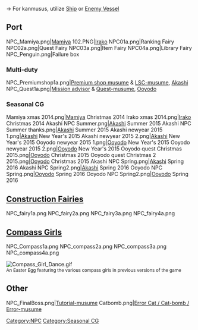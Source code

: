→ For kanmusus, utilize [[Ship]] or [[Enemy Vessel]]

==Port==
<gallery spacing="small" bordercolor="transparent" captionalign="center" hideaddbutton="true">
NPC_Mamiya.png|[[Mamiya]]
102.PNG|[[Irako]]
NPC01a.png|Ranking Fairy
NPC02a.png|Quest Fairy
NPC03a.png|Item Fairy
NPC04a.png|Library Fairy
NPC_Penguin.png|Failure box
</gallery>
{{clear}}


===Multi-duty===
<gallery spacing="small" bordercolor="transparent" captionalign="center" hideaddbutton="true">
NPC_Premiumshop1a.png|[[Shop|Premium shop musume]] & [[Construction#Large_Ship_Construction|LSC-musume]], [[Akashi]]
NPC_Quest1a.png|[[Sortie|Mission advisor]] & [[Quests|Quest-musume]], [[Ooyodo]]
</gallery>
{{clear}}

===Seasonal CG===
<gallery spacing="small" bordercolor="transparent" captionalign="center" hideaddbutton="true">
Mamiya xmas 2014.png|[[Mamiya]] Christmas 2014
Irako xmas 2014.png|[[Irako]] Christmas 2014
Akashi NPC Summer.png|[[Akashi]] Summer 2015
Akashi NPC Summer thanks.png|[[Akashi]] Summer 2015
Akashi newyear 2015 1.png|[[Akashi]] New Year's 2015
Akashi newyear 2015 2.png|[[Akashi]] New Year's 2015
Ooyodo newyear 2015 1.png|[[Ooyodo]] New Year's 2015
Ooyodo newyear 2015 2.png|[[Ooyodo]] New Year's 2015
Ooyodo quest Christmas 2015.png|[[Ooyodo]] Christmas 2015
Ooyodo quest Christmas 2 2015.png|[[Ooyodo]] Christmas 2015
Akashi NPC Spring.png|[[Akashi]] Spring 2016
Akashi NPC Spring2.png|[[Akashi]] Spring 2016
Ooyodo NPC Spring.png|[[Ooyodo]] Spring 2016
Ooyodo NPC Spring2.png|[[Ooyodo]] Spring 2016
</gallery>

==[[Construction|Construction Fairies]]==
<gallery spacing="small" bordercolor="transparent" captionalign="center" hideaddbutton="true">
NPC_fairy1a.png
NPC_fairy2a.png
NPC_fairy3a.png
NPC_fairy4a.png
</gallery>
{{clear}}


==[[Tutorial:_How_to_Play#Going_on_a_Sortie|Compass Girls]]==

<gallery spacing="small" bordercolor="transparent" captionalign="center" hideaddbutton="true">
NPC_Compass1a.png
NPC_compass2a.png
NPC_compass3a.png
NPC_compass4a.png
</gallery>
[[File:Compass_Girl_Dance.gif]]
<br><span style="font-size:12px;">An Easter Egg featuring the various compass girls in previous versions of the game</span>
{{clear}}


==Other==
<gallery spacing="small" bordercolor="transparent" captionalign="center" hideaddbutton="true">
NPC_FinalBoss.png|[[Tutorial:_How_to_Play#Tutorials|Tutorial-musume]]
Catbomb.png|[[Tutorial:_FAQ#I_keep_getting_an_error_message_with_a_girl_and_a_cat.21|Error Cat / Cat-bomb / Error-musume]]
</gallery>
{{clear}}
[[Category:NPC]]
[[Category:Seasonal CG]]